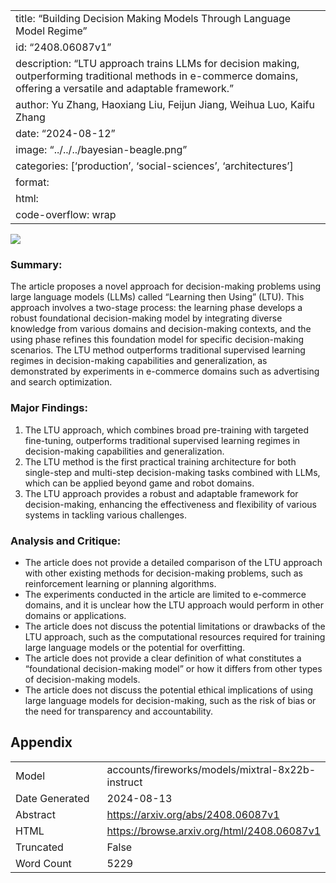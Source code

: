 
---
title: "Building Decision Making Models Through Language Model Regime"
id: "2408.06087v1"
description: "LTU approach trains LLMs for decision making, outperforming traditional methods in e-commerce domains, offering a versatile and adaptable framework."
author: Yu Zhang, Haoxiang Liu, Feijun Jiang, Weihua Luo, Kaifu Zhang
date: "2024-08-12"
image: "../../../bayesian-beagle.png"
categories: ['production', 'social-sciences', 'architectures']
format:
  html:
    code-overflow: wrap
---

![](../../../bayesian-beagle.png)

### Summary:

The article proposes a novel approach for decision-making problems using large language models (LLMs) called "Learning then Using" (LTU). This approach involves a two-stage process: the learning phase develops a robust foundational decision-making model by integrating diverse knowledge from various domains and decision-making contexts, and the using phase refines this foundation model for specific decision-making scenarios. The LTU method outperforms traditional supervised learning regimes in decision-making capabilities and generalization, as demonstrated by experiments in e-commerce domains such as advertising and search optimization.

### Major Findings:

1. The LTU approach, which combines broad pre-training with targeted fine-tuning, outperforms traditional supervised learning regimes in decision-making capabilities and generalization.
2. The LTU method is the first practical training architecture for both single-step and multi-step decision-making tasks combined with LLMs, which can be applied beyond game and robot domains.
3. The LTU approach provides a robust and adaptable framework for decision-making, enhancing the effectiveness and flexibility of various systems in tackling various challenges.

### Analysis and Critique:

* The article does not provide a detailed comparison of the LTU approach with other existing methods for decision-making problems, such as reinforcement learning or planning algorithms.
* The experiments conducted in the article are limited to e-commerce domains, and it is unclear how the LTU approach would perform in other domains or applications.
* The article does not discuss the potential limitations or drawbacks of the LTU approach, such as the computational resources required for training large language models or the potential for overfitting.
* The article does not provide a clear definition of what constitutes a "foundational decision-making model" or how it differs from other types of decision-making models.
* The article does not discuss the potential ethical implications of using large language models for decision-making, such as the risk of bias or the need for transparency and accountability.

## Appendix

|          |          |
|----------|----------|
| Model     | accounts/fireworks/models/mixtral-8x22b-instruct       |
| Date Generated     | 2024-08-13       |
| Abstract | [https://arxiv.org/abs/2408.06087v1](https://arxiv.org/abs/2408.06087v1)        |
| HTML     | [https://browse.arxiv.org/html/2408.06087v1](https://browse.arxiv.org/html/2408.06087v1)       |
| Truncated       | False       |
| Word Count       | 5229       |